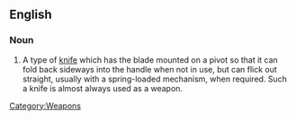 {{wikipedia}}
==English==
===Noun===
{{en-noun|sg=[[flick]] [[knife]]|flick knives}}
# A type of [[knife]] which has the blade mounted on a pivot so that it can fold back sideways into the handle when not in use, but can flick out straight, usually with a spring-loaded mechanism, when required.  Such a knife is almost always used as a weapon. [[Category:Weapons]]